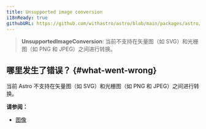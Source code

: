 ```yaml
---
title: Unsupported image conversion
i18nReady: true
githubURL: https://github.com/withastro/astro/blob/main/packages/astro/src/core/errors/errors-data.ts
---
```


> **UnsupportedImageConversion**: 当前不支持在矢量图（如 SVG）和光栅图（如 PNG 和 JPEG）之间进行转换。

## 哪里发生了错误？ \{#what-went-wrong\}

当前 Astro 不支持在矢量图（如 SVG）和光栅图（如 PNG 和 JPEG）之间进行转换。

**请参阅：**

-  [图像](/zh-cn/guides/images/)


